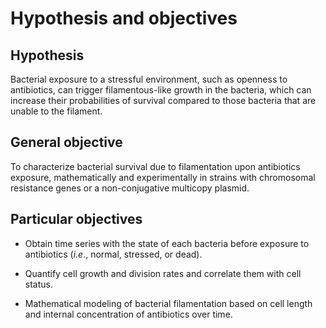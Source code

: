 # Hypothesis and objectives {#sec-hypothesis .unnumbered}

## Hypothesis

Bacterial exposure to a stressful environment, such as openness to antibiotics, can trigger filamentous-like growth in the bacteria, which can increase their probabilities of survival compared to those bacteria that are unable to the filament.

## General objective

To characterize bacterial survival due to filamentation upon antibiotics exposure, mathematically and experimentally in strains with chromosomal resistance genes or a non-conjugative multicopy plasmid.

## Particular objectives

-   Obtain time series with the state of each bacteria before exposure to antibiotics (*i.e*., normal, stressed, or dead).

-   Quantify cell growth and division rates and correlate them with cell status.

-   Mathematical modeling of bacterial filamentation based on cell length and internal concentration of antibiotics over time.
